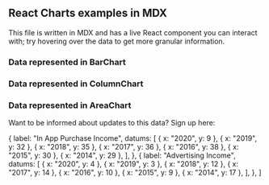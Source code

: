 
## React Charts examples in MDX

This file is written in MDX and has a live React component you can interact with; try hovering over the data to get more granular information.

### Data represented in BarChart

<figure style={{ height: 300 }}>
  <Chart
    data={data}
    series={{ type: "bar" }}
    axes={[
      { primary: true, type: "ordinal", position: "left" },
      { position: "bottom", type: "linear", stacked: true },
    ]}
    tooltip
  />
</figure>

### Data represented in ColumnChart

<figure style={{ height: 300 }}>
  <Chart
    data={data}
    series={{ type: "bar" }}
    axes={[
      { primary: true, type: "ordinal", position: "bottom" },
      { position: "left", type: "linear", stacked: false },
    ]}
    tooltip
  />
</figure>

### Data represented in AreaChart

<figure style={{ height: 300 }}>
  <Chart
    data={data}
    series={{ type: "bar" }}
    axes={[
      { primary: true, position: "bottom", type: "time" },
      { position: "left", type: "linear", stacked: true },
    ]}
    tooltip
  />
</figure>

Want to be informed about updates to this data? Sign up here:

<Form />

  {
    label: "In App Purchase Income",
    datums: [
      { x: "2020", y: 9 },
      { x: "2019", y: 32 },
      { x: "2018", y: 35 },
      { x: "2017", y: 36 },
      { x: "2016", y: 38 },
      { x: "2015", y: 30 },
      { x: "2014", y: 29 },
    ],
  },
  {
    label: "Advertising Income",
    datums: [
      { x: "2020", y: 4 },
      { x: "2019", y: 3 },
      { x: "2018", y: 12 },
      { x: "2017", y: 14 },
      { x: "2016", y: 10 },
      { x: "2015", y: 9 },
      { x: "2014", y: 17 },
    ],
  },
]
